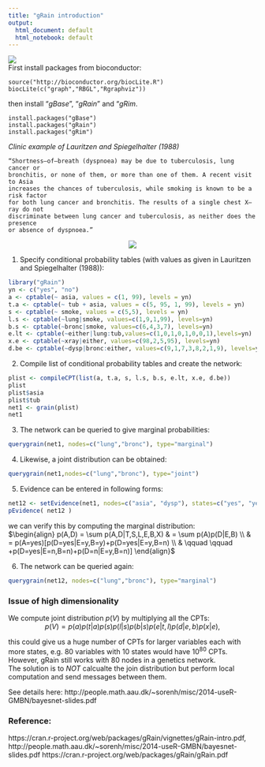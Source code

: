 ```yaml
---
title: "gRain introduction"
output:
  html_document: default
  html_notebook: default
---
```

![](./wheat.jpg)<br/>
First install packages from bioconductor:
```
source("http://bioconductor.org/biocLite.R")
biocLite(c("graph","RBGL","Rgraphviz"))
```
then install "*gBase*", "*gRain*" and "*gRim*.
```
install.packages("gBase")
install.packages("gRain")
install.packages("gRim")
```
*Clinic example of Lauritzen and Spiegelhalter (1988)*
        
    “Shortness–of–breath (dyspnoea) may be due to tuberculosis, lung cancer or
    bronchitis, or none of them, or more than one of them. A recent visit to Asia
    increases the chances of tuberculosis, while smoking is known to be a risk factor
    for both lung cancer and bronchitis. The results of a single chest X–ray do not
    discriminate between lung cancer and tuberculosis, as neither does the presence
    or absence of dyspnoea.”
<center> ![](./clinic.png) </center> 

1. Specify conditional probability tables (with values as given in Lauritzen and Spiegelhalter
(1988)):
```r
library("gRain")
yn <- c("yes", "no")
a <- cptable(~ asia, values = c(1, 99), levels = yn)
t.a <- cptable(~ tub + asia, values = c(5, 95, 1, 99), levels = yn)
s <- cptable(~ smoke, values = c(5,5), levels = yn)
l.s <- cptable(~lung|smoke, values=c(1,9,1,99), levels=yn)
b.s <- cptable(~bronc|smoke, values=c(6,4,3,7), levels=yn)
e.lt <- cptable(~either|lung:tub,values=c(1,0,1,0,1,0,0,1),levels=yn)
x.e <- cptable(~xray|either, values=c(98,2,5,95), levels=yn)
d.be <- cptable(~dysp|bronc:either, values=c(9,1,7,3,8,2,1,9), levels=yn)
```
2. Compile list of conditional probability tables and create the network:
```r
plist <- compileCPT(list(a, t.a, s, l.s, b.s, e.lt, x.e, d.be))
plist
plist$asia
plist$tub
net1 <- grain(plist)
net1
```
3. The network can be queried to give marginal probabilities:
```r
querygrain(net1, nodes=c("lung","bronc"), type="marginal")
```
4. Likewise, a joint distribution can be obtained:
```r
querygrain(net1,nodes=c("lung","bronc"), type="joint")
```
5. Evidence can be entered in following forms:
```r
net12 <- setEvidence(net1, nodes=c("asia", "dysp"), states=c("yes", "yes"))
pEvidence( net12 )
```
we can verify this by computing the marginal distribution: <br/>
$\begin{align}
p(A,D) = \sum p(A,D|T,S,L,E,B,X) & = \sum p(A)p(D|E,B) \\
& = p(A=yes)[p(D=yes|E=y,B=y)+p(D=yes|E=y,B=n) \\ 
& \qquad \qquad +p(D=yes|E=n,B=n)+p(D=n|E=y,B=n)]
\end{align}$

6. The network can be queried again:
```r
querygrain(net12, nodes=c("lung","bronc"), type="marginal")
```

### Issue of high dimensionality

We compute joint distribution $p(V)$ by multiplying all the CPTs:<br/>
<center>$\begin{equation}
p(V) = p(a)p(t|a)p(s)p(l|s)p(b|s)p(e|t, l)p(d|e, b)p(x|e)
\end{equation}$,</center> 

this could give us a huge number of CPTs for larger variables each with more states, e.g. 80 variables with 10 states would have $10^{80}$ CPTs. However, gRain still works with 80 nodes in a genetics network.<br/>
The solution is to *NOT* calcualte the join distribution but perform local computation and send messages between them.  










See details here: http://people.math.aau.dk/~sorenh/misc/2014-useR-GMBN/bayesnet-slides.pdf


### Reference:
https://cran.r-project.org/web/packages/gRain/vignettes/gRain-intro.pdf,
http://people.math.aau.dk/~sorenh/misc/2014-useR-GMBN/bayesnet-slides.pdf
https://cran.r-project.org/web/packages/gRain/gRain.pdf













